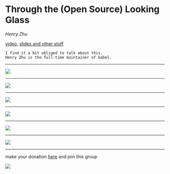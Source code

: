 
# Through the (Open Source) Looking Glass

_Henry Zhu_

[video](https://www.youtube.com/watch?v=h0sfFX7WH1c),
[slides and other stuff](https://github.com/hzoo/through-the-open-source-looking-glass)

```notes
I find it a bit obliged to talk about this.
Henry Zhu is the full-time maintainer of babel.
```

---

![](https://pbs.twimg.com/media/Dku-NObU4AAwtIk.jpg)

---

![](https://lh3.googleusercontent.com/nra7TgC1aHZe0ZkGgiGyVNZMR1Z9yK0miZRq8Nm0UDoFrEHAbXXwlAK6jR2-sDneuEXTjklOy3hT0NehS3q7XIdpm2haPbQHI4dS4gnbzFjpe6f38Jx6CN3jZUIzLSo6o2namUfOcaSHCHsPP2CZ8mQ9Cef0_wUVmgkayXKha_-XrUQn9qoxblT5IwmlrZBK2pCNyCXWdCiSgolbaZjThwTBGAeiOGXK_TMafE8-DAJF9TOu-X_8Ch-G3FcU3OdoggeBeIVpKTDMAXD1J3s7IbLt_9Yn7u_foDBUt94uANW1lgd_SgzFQvr-zovBxj7qElHUTJy3es2WOogpKgL0Wr-eejJfnh_ZqGxHkaGTwGU0C83BBrNtnKdB8PlV7KKuYlB8HO_0SqhPkv66x2msXz7cYJH-oFPUPXr68LfkvOOr-4kskWC92-ryBUByqYPkz4oDYEoiQaOSOZea9P9zYr9LhqhHcvpHYOb8TjJOGXNAfw2ch9UAtoBtfb_NxK5IyFMh_aeaGEi0X5hGjRajwJQJBYOFsiO6ePBeOvfsdmPMV5RrRPNrUKgjEAiT_E8-xXStAGEJOAUQCJl17nIXltYFVEIdQRzUiFiLr-sALRXsf8xBhXZfKw43AU4rcKU=w1166-h754-no)

---

![](https://lh3.googleusercontent.com/_NOsPDRQWd-vDsniswjNyGMtl4bCBG6pHsagkm90EVit0azEFg_abFMQ_jgEMeDpzqb8NADQiGw1Rh2UQVQjE0_U69SpCzi6tal11vIhWePWoxa5d-DqEtw-dEAJSquuQY-VfLGhqdQ13YnMxFNa0a4uNyi0SpjfBoAXDHUSzkwzCyTIcOfecGr_R-gamjbID3ZHKKQVgtullB5QIRM8GNSaxKmH0C_tykK0MiDcPsVbRRkNpQ4oB4iBq-y_QmF9ETbijo67qIHMc3WHCxnNXAgfnTuRZGbxbY4vip0u6jhWf3gVg3qafY0fG_q_G6XlwO7Mp3EI4hNu2kAZyIOhS3enETA0puvkXUPC3CrC7z87nc3BLfLYxtEoa8sYY-iLrpoymjyU0T3v9Rdqx9ueqhtRTlhhrmWZV5La0Rtn_NQTMgmtswPzctFcwbnUQ9hSLMGGfKArcend6hnEMunmTLR-AAQY6NI6feCUL0yEkeVNThd8rtvRFIJwMqEidkKKSysBnfUpYrUVTl_RBZ9_qkOuUgDAfoG-RHwNaNH7Oo7isUzDMlxonP743LZ3RZKaaTEMOJqkg0BIxS_2vvdHsd4SdsIFl17jmr4aZOZRPNBQdRJiIKkZU9tuStJYUeE=w1392-h435-no)

---

![](https://pbs.twimg.com/media/Dk1C882U8AALVlK.jpg)

---

![](https://pbs.twimg.com/media/Dk1GEoPUYAA6DST.jpg)

---

![](https://pbs.twimg.com/media/DlyWwS2V4AELL4O.jpg)

---

make your donation [here](https://www.patreon.com/henryzhu) and join this group

![](https://lh3.googleusercontent.com/rz4F35__VJ6vsyPwIIp0ulmpOrdK2o2eHLAaXt-4XWDNoiC57yzFoMTLAQ_yVH7okU2EBzr4TcpMT1uhp9xRAzehjlGepaUNVMj1sgjz4pp930diTSRByB-_0AQgqeCGXo1LPF_B1DHFkysgPtz-GS0gjfwxGnFN533tkLWlFfAFAXqWKKcy80MHwYerxYma952H1JWCBWySMJ0rnR3gsHyAJyyb1e7cIqBH7jy2evDj10rheeFiqsP3xsC1xz4awOVlA9YzPDaRp6GP2mMlN3o_tvPd8CGQRT6_vE1SMaXNAZu087bLZOOGvO7Xu6Tlq1V1Pyj1tjlXVADxPeeo5df9efqw4UoL__arbndR2IPz_j-i7uiZuc2rV_eUpHGfHnoZAy77N58Ca1OYXpk7_jHC65sOBdnfyfxgrYCBUTxPUEkMF9LXdqk3gSlB-7zDQZIvCG45ml_p341favipG_18IsCvan0DCgxqpb0YNURehOozf1RUoMhJEaYDMzWqLwFKTvB5fEv7A74zaxA0IgH5IQXKBx-gE7w2UTUv70T1kCCdLZ25ciJEVxsXZshT6-9CSxrj4UNOUgI5fmEXYS2QcSX1FSwsxxEN1kzh9iGg8vl3Wwz1T0tICYSnZTI=w643-h481-no)
